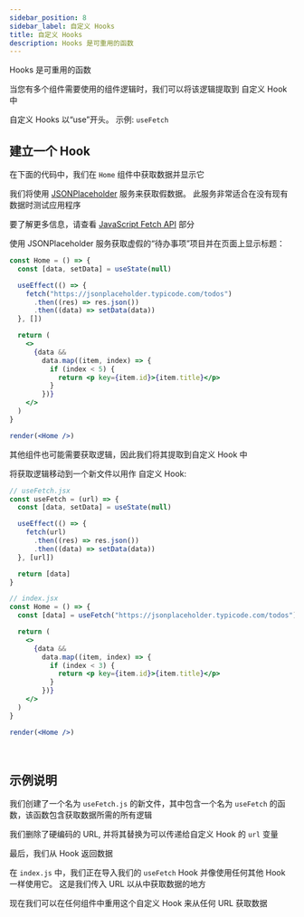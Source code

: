 ```yaml
---
sidebar_position: 8
sidebar_label: 自定义 Hooks
title: 自定义 Hooks
description: Hooks 是可重用的函数
---
```


Hooks 是可重用的函数

当您有多个组件需要使用的组件逻辑时，我们可以将该逻辑提取到 自定义 Hook 中

自定义 Hooks 以“use”开头。 示例: `useFetch`

## 建立一个 Hook

在下面的代码中，我们在 `Home` 组件中获取数据并显示它

我们将使用 [JSONPlaceholder](https://jsonplaceholder.typicode.com/) 服务来获取假数据。 此服务非常适合在没有现有数据时测试应用程序

要了解更多信息，请查看 [JavaScript Fetch API](https://www.w3schools.com/js/js_api_fetch.asp) 部分

使用 JSONPlaceholder 服务获取虚假的“待办事项”项目并在页面上显示标题：

```jsx live noInline
const Home = () => {
  const [data, setData] = useState(null)

  useEffect(() => {
    fetch("https://jsonplaceholder.typicode.com/todos")
      .then((res) => res.json())
      .then((data) => setData(data))
  }, [])

  return (
    <>
      {data &&
        data.map((item, index) => {
          if (index < 5) {
            return <p key={item.id}>{item.title}</p>
          }
        })}
    </>
  )
}

render(<Home />)
```

其他组件也可能需要获取逻辑，因此我们将其提取到自定义 Hook 中

将获取逻辑移动到一个新文件以用作 自定义 Hook:

```jsx live noInline
// useFetch.jsx
const useFetch = (url) => {
  const [data, setData] = useState(null)

  useEffect(() => {
    fetch(url)
      .then((res) => res.json())
      .then((data) => setData(data))
  }, [url])

  return [data]
}

// index.jsx
const Home = () => {
  const [data] = useFetch("https://jsonplaceholder.typicode.com/todos")

  return (
    <>
      {data &&
        data.map((item, index) => {
          if (index < 3) {
            return <p key={item.id}>{item.title}</p>
          }
        })}
    </>
  )
}

render(<Home />)
```

<br />

## 示例说明

我们创建了一个名为 `useFetch.js` 的新文件，其中包含一个名为 `useFetch` 的函数，该函数包含获取数据所需的所有逻辑

我们删除了硬编码的 URL, 并将其替换为可以传递给自定义 Hook 的 `url` 变量

最后，我们从 Hook 返回数据

在 `index.js` 中，我们正在导入我们的 `useFetch` Hook 并像使用任何其他 Hook 一样使用它。 这是我们传入 URL 以从中获取数据的地方

现在我们可以在任何组件中重用这个自定义 Hook 来从任何 URL 获取数据
